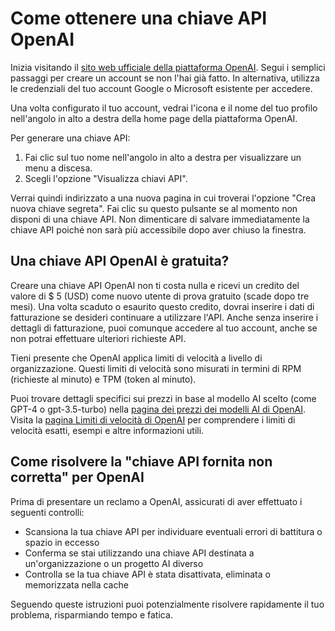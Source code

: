 # Come ottenere una chiave API OpenAI

Inizia visitando il [sito web ufficiale della piattaforma OpenAI](https://platform.openai.com/login). Segui i semplici passaggi per creare un account se non l'hai già fatto. In alternativa, utilizza le credenziali del tuo account Google o Microsoft esistente per accedere.

Una volta configurato il tuo account, vedrai l'icona e il nome del tuo profilo nell'angolo in alto a destra della home page della piattaforma OpenAI.

Per generare una chiave API:

1. Fai clic sul tuo nome nell'angolo in alto a destra per visualizzare un menu a discesa.
2. Scegli l'opzione "Visualizza chiavi API".

Verrai quindi indirizzato a una nuova pagina in cui troverai l'opzione "Crea nuova chiave segreta". Fai clic su questo pulsante se al momento non disponi di una chiave API. Non dimenticare di salvare immediatamente la chiave API poiché non sarà più accessibile dopo aver chiuso la finestra.

## Una chiave API OpenAI è gratuita?

Creare una chiave API OpenAI non ti costa nulla e ricevi un credito del valore di $ 5 (USD) come nuovo utente di prova gratuito (scade dopo tre mesi). Una volta scaduto o esaurito questo credito, dovrai inserire i dati di fatturazione se desideri continuare a utilizzare l'API. Anche senza inserire i dettagli di fatturazione, puoi comunque accedere al tuo account, anche se non potrai effettuare ulteriori richieste API.

Tieni presente che OpenAI applica limiti di velocità a livello di organizzazione. Questi limiti di velocità sono misurati in termini di RPM (richieste al minuto) e TPM (token al minuto).

Puoi trovare dettagli specifici sui prezzi in base al modello AI scelto (come GPT-4 o gpt-3.5-turbo) nella [pagina dei prezzi dei modelli AI di OpenAI](https://openai.com/pricing). Visita la [pagina Limiti di velocità di OpenAI](https://platform.openai.com/docs/guides/rate-limits) per comprendere i limiti di velocità esatti, esempi e altre informazioni utili.

## Come risolvere la "chiave API fornita non corretta" per OpenAI

Prima di presentare un reclamo a OpenAI, assicurati di aver effettuato i seguenti controlli:

* Scansiona la tua chiave API per individuare eventuali errori di battitura o spazio in eccesso
* Conferma se stai utilizzando una chiave API destinata a un'organizzazione o un progetto AI diverso
* Controlla se la tua chiave API è stata disattivata, eliminata o memorizzata nella cache

Seguendo queste istruzioni puoi potenzialmente risolvere rapidamente il tuo problema, risparmiando tempo e fatica.